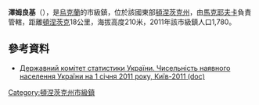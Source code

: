 {{no footnotes|time=2015-09-15T00:14:18+00:00}}
'''澤姆良基'''（{{lang-uk|Землянки}}），是[[烏克蘭|烏克蘭]]的市級鎮，位於該國東部[[頓涅茨克州|頓涅茨克州]]，由[[馬克耶夫卡|馬克耶夫卡]]負責管轄，距離[[頓涅茨克|頓涅茨克]]18公里，海拔高度210米，2011年該市級鎮人口1,780。

==參考資料==
*[https://web.archive.org/web/20121010205321/http://stat6.stat.lviv.ua/PXWEB2007/ukr/publ/2011/chnas.zip Державний комітет статистики України. Чисельність наявного населення України на 1 січня 2011 року, Київ-2011 (doc)]

{{coord|48|7|55|N|37|54|46|E|scale:100000|display=title}}

{{DEFAULTSORT:Землянки}}
[[Category:頓涅茨克州市級鎮|Category:頓涅茨克州市級鎮]]


{{Donetsk-geo-stub}}